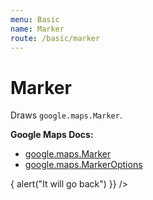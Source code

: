 ```yaml
---
menu: Basic
name: Marker
route: /basic/marker
---
```




# Marker

Draws `google.maps.Marker`.

**Google Maps Docs:**

- [google.maps.Marker](https://developers.google.com/maps/documentation/javascript/reference#Marker)
- [google.maps.MarkerOptions](https://developers.google.com/maps/documentation/javascript/reference#MarkerOptions)

<Playground>
  <DocsMap
    zoom={8}
    center={{ lat: 36, lng: -122 }}
  >
    <Marker
      animation="BOUNCE"
      draggable={true}
      position={{ lat: 36, lng: -122 }}
      onDragEnd={() => {
        alert("It will go back")
      }}
    />
  </DocsMap>
</Playground>

<PropsTable of={Marker} />
